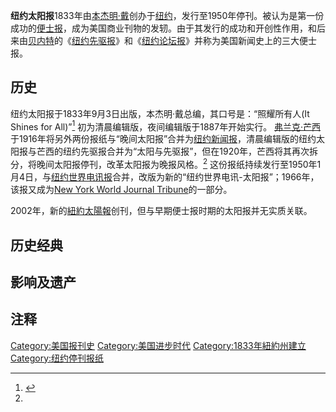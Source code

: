 {{Link style|time=2015-12-12T04:12:05+00:00}}
{{Infobox Newspaper
| name                = The New York Sun
| image               = <center>{{Border|[[File:NewYorkSun1834LR.jpg|175px]]}}</center>
| caption             = 1834年11月26日出版的太阳报头版
| type                = [[日報|日報]]
| format              = 
| owners              = 
| publisher           = 本杰明·戴
| editor              = 
| chiefeditor         = 
| assoceditor         = 
| staff               = 
| foundation          = 1833年
| ceased publication  = 1950年
| political           = 
| language            = [[英语|英语]]
| price               = 
| headquarters        = [[纽约|纽约]]
| circulation         = 
| ISSN                = 
| website      =
}}
'''纽约太阳报'''1833年由[[本杰明·戴|本杰明·戴]]创办于[[纽约|纽约]]，发行至1950年停刊。被认为是第一份成功的[[便士报|便士报]]，成为美国商业刊物的发轫。由于其发行的成功和开创性作用，和后来由[[詹姆斯·戈登·贝内特一世|贝内特]]的《[[纽约先驱报|纽约先驱报]]》和《[[纽约论坛报|纽约论坛报]]》并称为美国新闻史上的三大便士报。
== 历史 ==
纽约太阳报于1833年9月3日出版，本杰明·戴总编，其口号是：“照耀所有人(It Shines for All)”<ref name=time>{{cite news |title=Sun's Centary |url=http://www.time.com/time/magazine/article/0,9171,746061,00.html |work=[[时代周刊|时代周刊]] |language=en |date=1933年9月11日 |accessdate=2008-07-15 |archive-date=2008-01-20 |archive-url=https://web.archive.org/web/20080120005421/http://www.time.com/time/magazine/article/0,9171,746061,00.html |dead-url=yes }}</ref> 初为清晨编辑版，夜间编辑版于1887年开始实行。 [[:en:Frank_Munsey|弗兰克·芒西]]于1916年将另外两份报纸与“晚间太阳报”合并为[[:en:New_York_Press_(historical)|纽约新闻报]]，清晨编辑版的纽约太阳报与芒西的纽约先驱报合并为“太阳与先驱报”，但在1920年，芒西将其再次拆分，将晚间太阳报停刊，改革太阳报为晚报风格。<ref name=time/> 这份报纸持续发行至1950年1月4日，与[[:en:New_York_World-Telegram|纽约世界电讯报]]合并，改版为新的“纽约世界电讯-太阳报”；1966年，该报又成为[[:en:New_York_World_Journal_Tribune|New York World Journal Tribune]]的一部分。

2002年，新的[[紐約太陽報|紐約太陽報]]创刊，但与早期便士报时期的太阳报并无实质关联。

== 历史经典 ==
==影响及遗产==

== 注释 ==
<div class="references-small">
<references />
</div>

[[Category:美国报刊史|Category:美国报刊史]]
[[Category:美国进步时代|Category:美国进步时代]]
[[Category:1833年紐約州建立|Category:1833年紐約州建立]]
[[Category:纽约停刊报纸|Category:纽约停刊报纸]]